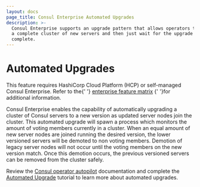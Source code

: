 ```yaml
---
layout: docs
page_title: Consul Enterprise Automated Upgrades
description: >-
  Consul Enterprise supports an upgrade pattern that allows operators to deploy
  a complete cluster of new servers and then just wait for the upgrade to
  complete.
---
```


# Automated Upgrades

<EnterpriseAlert>
  This feature requires
  HashiCorp Cloud Platform (HCP) or self-managed Consul Enterprise.
  Refer to the{' '}
  <a href="/docs/enterprise#consul-enterprise-feature-availability">enterprise feature matrix</a>
  {' '}for additional information.
</EnterpriseAlert>

Consul Enterprise enables the capability of automatically upgrading a cluster of Consul servers to a new
version as updated server nodes join the cluster. This automated upgrade will spawn a process which monitors the amount of voting members
currently in a cluster. When an equal amount of new server nodes are joined running the desired version, the lower versioned servers
will be demoted to non voting members. Demotion of legacy server nodes will not occur until the voting members on the new version match.
Once this demotion occurs, the previous versioned servers can be removed from the cluster safely.

Review the [Consul operator autopilot](/commands/operator/autopilot) documentation and complete the [Automated Upgrade](/consul/tutorials/datacenter-operations/autopilot-datacenter-operations?utm_source=docs#upgrade-migrations) tutorial to learn more about automated upgrades.
